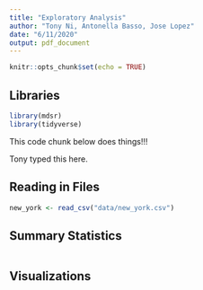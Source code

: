 ```yaml
---
title: "Exploratory Analysis"
author: "Tony Ni, Antonella Basso, Jose Lopez"
date: "6/11/2020"
output: pdf_document
---
```


```r
knitr::opts_chunk$set(echo = TRUE)
```

## Libraries
```r
library(mdsr)
library(tidyverse)
```

This code chunk below does things!!!

Tony typed this here.

## Reading in Files

```r
new_york <- read_csv("data/new_york.csv")
```

## Summary Statistics

```r

```


## Visualizations

```r

```



